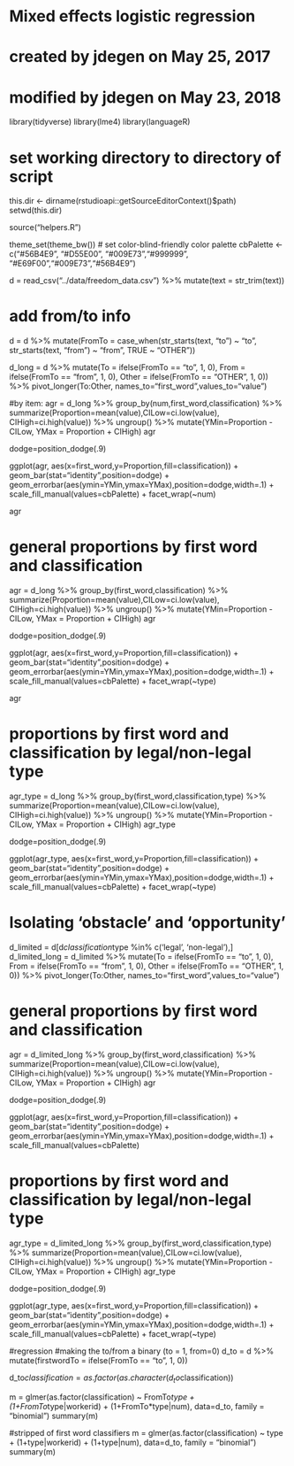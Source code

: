 # Mixed effects logistic regression
# created by jdegen on May 25, 2017
# modified by jdegen on May 23, 2018

library(tidyverse)
library(lme4)
library(languageR)

# set working directory to directory of script
this.dir <- dirname(rstudioapi::getSourceEditorContext()$path)
setwd(this.dir)

source("helpers.R")

theme_set(theme_bw())
# set color-blind-friendly color palette
cbPalette <- c("#56B4E9", "#D55E00", "#009E73","#999999", "#E69F00","#009E73","#56B4E9")

d = read_csv("../data/freedom_data.csv") %>% 
  mutate(text = str_trim(text))

# add from/to info
d = d %>% 
  mutate(FromTo = case_when(str_starts(text, "to") ~ "to",
                            str_starts(text, "from") ~ "from",
                            TRUE ~ "OTHER"))

d_long = d %>% 
  mutate(To = ifelse(FromTo == "to", 1, 0),
         From = ifelse(FromTo == "from", 1, 0),
         Other = ifelse(FromTo == "OTHER", 1, 0)) %>% 
  pivot_longer(To:Other, names_to="first_word",values_to="value")

#by item:
agr = d_long %>% 
  group_by(num,first_word,classification) %>% 
  summarize(Proportion=mean(value),CILow=ci.low(value), CIHigh=ci.high(value)) %>% 
  ungroup() %>% 
  mutate(YMin=Proportion - CILow, YMax = Proportion + CIHigh)
agr

dodge=position_dodge(.9)

ggplot(agr, aes(x=first_word,y=Proportion,fill=classification)) +
  geom_bar(stat="identity",position=dodge) +
  geom_errorbar(aes(ymin=YMin,ymax=YMax),position=dodge,width=.1) +
  scale_fill_manual(values=cbPalette) +
  facet_wrap(~num)

agr


# general proportions by first word and classification
agr = d_long %>% 
  group_by(first_word,classification) %>% 
  summarize(Proportion=mean(value),CILow=ci.low(value), CIHigh=ci.high(value)) %>% 
  ungroup() %>% 
  mutate(YMin=Proportion - CILow, YMax = Proportion + CIHigh)
agr

dodge=position_dodge(.9)

ggplot(agr, aes(x=first_word,y=Proportion,fill=classification)) +
  geom_bar(stat="identity",position=dodge) +
  geom_errorbar(aes(ymin=YMin,ymax=YMax),position=dodge,width=.1) +
  scale_fill_manual(values=cbPalette) +
  facet_wrap(~type)
  
agr

# proportions by first word and classification by legal/non-legal type
agr_type = d_long %>% 
  group_by(first_word,classification,type) %>% 
  summarize(Proportion=mean(value),CILow=ci.low(value), CIHigh=ci.high(value)) %>% 
  ungroup() %>% 
  mutate(YMin=Proportion - CILow, YMax = Proportion + CIHigh)
agr_type

dodge=position_dodge(.9)

ggplot(agr_type, aes(x=first_word,y=Proportion,fill=classification)) +
  geom_bar(stat="identity",position=dodge) +
  geom_errorbar(aes(ymin=YMin,ymax=YMax),position=dodge,width=.1) +
  scale_fill_manual(values=cbPalette) +
  facet_wrap(~type)


# Isolating 'obstacle' and 'opportunity'
d_limited = d[d$classification %in% c('obstacle','opportunity') & d$type %in% c('legal', 'non-legal'),]
d_limited_long = d_limited %>%
  mutate(To = ifelse(FromTo == "to", 1, 0),
         From = ifelse(FromTo == "from", 1, 0),
         Other = ifelse(FromTo == "OTHER", 1, 0)) %>% 
  pivot_longer(To:Other, names_to="first_word",values_to="value")

# general proportions by first word and classification
agr = d_limited_long %>% 
  group_by(first_word,classification) %>% 
  summarize(Proportion=mean(value),CILow=ci.low(value), CIHigh=ci.high(value)) %>% 
  ungroup() %>% 
  mutate(YMin=Proportion - CILow, YMax = Proportion + CIHigh)
agr

dodge=position_dodge(.9)

ggplot(agr, aes(x=first_word,y=Proportion,fill=classification)) +
  geom_bar(stat="identity",position=dodge) +
  geom_errorbar(aes(ymin=YMin,ymax=YMax),position=dodge,width=.1) +
  scale_fill_manual(values=cbPalette)

# proportions by first word and classification by legal/non-legal type
agr_type = d_limited_long %>% 
  group_by(first_word,classification,type) %>% 
  summarize(Proportion=mean(value),CILow=ci.low(value), CIHigh=ci.high(value)) %>% 
  ungroup() %>% 
  mutate(YMin=Proportion - CILow, YMax = Proportion + CIHigh)
agr_type

dodge=position_dodge(.9)

ggplot(agr_type, aes(x=first_word,y=Proportion,fill=classification)) +
  geom_bar(stat="identity",position=dodge) +
  geom_errorbar(aes(ymin=YMin,ymax=YMax),position=dodge,width=.1) +
  scale_fill_manual(values=cbPalette) +
  facet_wrap(~type)

#regression
#making the to/from a binary (to = 1, from=0)
d_to = d %>% 
  mutate(firstwordTo = ifelse(FromTo == "to", 1, 0))

d_to$classification = as.factor(as.character(d_to$classification))

m = glmer(as.factor(classification) ~ FromTo*type + (1+FromTo*type|workerid) + (1+FromTo*type|num), data=d_to, family = "binomial") 
summary(m)

#stripped of first word classifiers
m = glmer(as.factor(classification) ~ type + (1+type|workerid) + (1+type|num), data=d_to, family = "binomial") 
summary(m)
